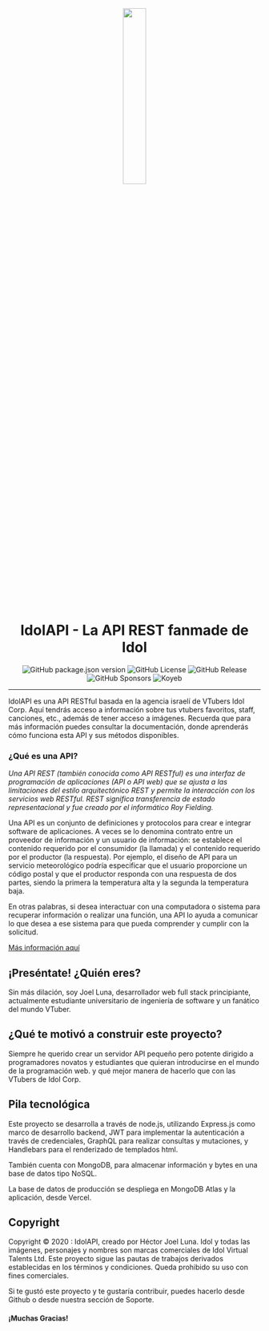 <div align="center">

<img src="/logo.png" width="30%" style="border-radius: 1rem; margin-bottom: 1rem" />

# **IdolAPI - La API REST fanmade de Idol** 

![GitHub package.json version](https://img.shields.io/github/package-json/v/JoelLuna02/IdolAPI)
![GitHub License](https://img.shields.io/github/license/JoelLuna02/IdolAPI)
![GitHub Release](https://img.shields.io/github/v/release/JoelLuna02/IdolAPI?include_prereleases)
![GitHub Sponsors](https://img.shields.io/github/sponsors/JoelLuna02?style=flat&logo=github&label=Sponsors&color=green)
![Koyeb](https://img.shields.io/badge/-Koyeb-121212?style=flat&logo=koyeb&logoColor=white)

</div>

- - -

IdolAPI es una API RESTful basada en la agencia israelí de VTubers Idol Corp. Aquí tendrás acceso a información
sobre tus vtubers favoritos, staff, canciones, etc., además de tener acceso a imágenes. Recuerda que para más
información puedes consultar la documentación, donde aprenderás cómo funciona esta API y sus métodos disponibles.

### **¿Qué es una API?**

_Una API REST (también conocida como API RESTful) es una interfaz de programación de aplicaciones (API o API web)
que se ajusta a las limitaciones del estilo arquitectónico REST y permite la interacción con los servicios web RESTful.
REST significa transferencia de estado representacional y fue creado por el informático Roy Fielding._

Una API es un conjunto de definiciones y protocolos para crear e integrar software de aplicaciones. A veces se lo denomina
contrato entre un proveedor de información y un usuario de información: se establece el contenido requerido por el consumidor
(la llamada) y el contenido requerido por el productor (la respuesta). Por ejemplo, el diseño de API para un servicio
meteorológico podría especificar que el usuario proporcione un código postal y que el productor responda con una respuesta
de dos partes, siendo la primera la temperatura alta y la segunda la temperatura baja.

En otras palabras, si desea interactuar con una computadora o sistema para recuperar información o realizar una función,
una API lo ayuda a comunicar lo que desea a ese sistema para que pueda comprender y cumplir con la solicitud.

[Más información aquí](https://www.redhat.com/es/topics/api/what-is-a-rest-api#%C2%BFqu%C3%A9-es-una-api-rest)

## **¡Preséntate! ¿Quién eres?**

Sin más dilación, soy Joel Luna, desarrollador web full stack principiante, actualmente estudiante universitario
de ingeniería de software y un fanático del mundo VTuber.

## **¿Qué te motivó a construir este proyecto?**

Siempre he querido crear un servidor API pequeño pero potente dirigido a programadores novatos y estudiantes
que quieran introducirse en el mundo de la programación web. y qué mejor manera de hacerlo que con las VTubers de Idol Corp.

## **Pila tecnológica**

Este proyecto se desarrolla a través de node.js, utilizando Express.js como marco de desarrollo backend,
JWT para implementar la autenticación a través de credenciales, GraphQL para realizar consultas y mutaciones,
y Handlebars para el renderizado de templados html.

También cuenta con MongoDB, para almacenar información y bytes en una base de datos tipo NoSQL.

La base de datos de producción se despliega en MongoDB Atlas y la aplicación, desde Vercel.

## Copyright

Copyright © 2020 : IdolAPI, creado por Héctor Joel Luna. Idol y todas las imágenes, personajes y nombres son marcas
comerciales de Idol Virtual Talents Ltd. Este proyecto sigue las pautas de trabajos derivados establecidas en los
términos y condiciones. Queda prohibido su uso con fines comerciales.​

Si te gustó este proyecto y te gustaría contribuir, puedes hacerlo desde Github o desde nuestra sección de Soporte.

#### ¡Muchas Gracias!